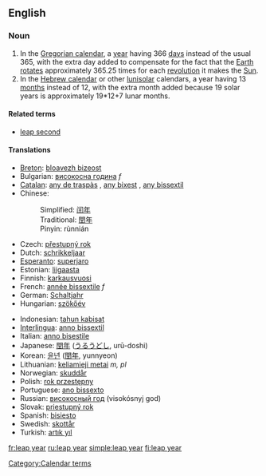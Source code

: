 ==English==

===Noun===
{{wikipedia}}
{{en-noun|sg=[[leap]] [[year]]}}

# In the [[Gregorian calendar]], a [[year]] having 366 [[day]]s instead of the usual 365, with the extra day added to compensate for the fact that the [[Earth]] [[rotate]]s approximately 365.25 times for each [[revolution]] it makes the [[Sun]].
# In the [[Hebrew calendar]] or other [[lunisolar]] calendars, a year having 13 [[month]]s instead of 12, with the extra month added because 19 solar years is approximately 19*12+7 lunar months.

====Related terms====
*[[leap second]]

====Translations====
{{top}}
*[[Breton]]: [[bloavezh bizeost]] {{m}}
*Bulgarian: [[високосна година]] ''f''
*[[Catalan]]: [[any de traspàs]] {{m}}, [[any bixest]] {{m}}, [[any bissextil]] {{m}}
*Chinese:
*:Simplified: [[闰年]]
*:Traditional: [[閏年]]
*:Pinyin: rùnnián
*Czech: [[přestupný rok]] {{m}}
*Dutch: [[schrikkeljaar]] {{n}}
*[[Esperanto]]: [[superjaro]]
*Estonian: [[liigaasta]]
*Finnish: [[karkausvuosi]]
*French: [[année bissextile]] ''f''
*German: [[Schaltjahr]] {{n}}
*Hungarian: [[szökőév]]
{{mid}}
*Indonesian: [[tahun kabisat]]
*[[Interlingua]]: [[anno bissextil]]
*Italian: [[anno bisestile]] {{m}}
*Japanese: [[閏年]] ([[うるうどし]], urū-doshi)
*Korean: [[윤년]] ([[閏年]], yunnyeon)
*Lithuanian: [[keliamieji metai]] ''m, pl''
*Norwegian: [[skuddår]] {{n}}
*Polish: [[rok przestępny]] {{m}}
*Portuguese: [[ano bissexto]] {{m}}
*Russian: [[високосный год]] (visokósnyj god) {{m}}
*Slovak: [[priestupný rok]] {{m}}
*Spanish: [[bisiesto]] {{m}}
*Swedish: [[skottår]] {{n}}
*Turkish: [[artık yıl]]
{{bottom}}

[[Category:Calendar terms]]

[[fr:leap year]]
[[ru:leap year]]
[[simple:leap year]]
[[fi:leap year]]